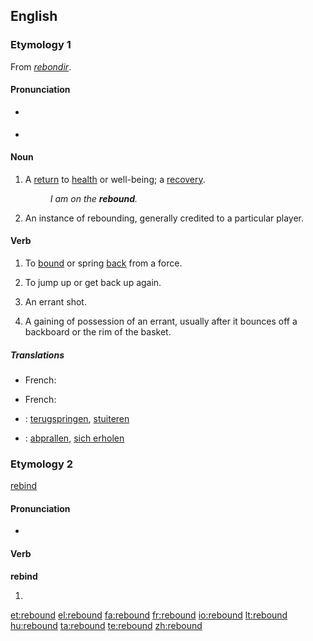 ==English==

===Etymology 1===
From {{etyl|fro}} ''[[rebondir]]''.

====Pronunciation====
* {{a|RP}} {{IPA|ri'bɑʊnd}}
* {{a|US}} {{IPA|'ribɑʊnd}}

====Noun====
{{en-noun}}

# A [[return]] to [[health]] or well-being; a [[recovery]].
#: ''I am on the '''rebound'''.''
# {{sports}} An instance of rebounding, generally credited to a particular player.

====Verb====
{{en-verb|rebounds|rebounding|rebounded}}

# To [[bound]] or spring [[back]] from a force.
# {{figurative}} To jump up or get back up again.
# {{context|sports}} An errant shot.
# {{basketball}} A gaining of possession of an errant, usually after it bounces off a backboard or the rim of the basket.

=====Translations=====
{{trans-top|To bound or spring back from a force}}
* French: {{t+|fr|rebondir}}
{{trans-mid}}
{{trans-bottom}}

{{trans-top|To jump up or get back up again}}
* French: {{t+|fr|rebondir}}
{{trans-mid}}
{{trans-bottom}}

{{trans-top|(sports) to gain possession from an errant shot}}
{{trans-mid}}
{{trans-bottom}}

{{checktrans}}
* {{ttbc|Dutch}}: [[terugspringen]], [[stuiteren]]
* {{ttbc|German}}: [[abprallen]], [[sich erholen]]

===Etymology 2===
[[rebind]]

====Pronunciation====
* {{IPA|'ribɑʊnd}}

====Verb====
'''rebind'''

# {{past of|[[rebind]]}}

[[et:rebound]]
[[el:rebound]]
[[fa:rebound]]
[[fr:rebound]]
[[io:rebound]]
[[lt:rebound]]
[[hu:rebound]]
[[ta:rebound]]
[[te:rebound]]
[[zh:rebound]]